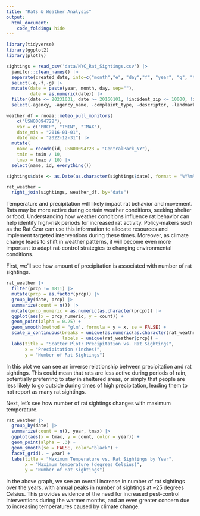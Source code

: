 ```yaml
---
title: "Rats & Weather Analysis"
output: 
  html_document:
    code_folding: hide
---
```


```r
library(tidyverse)
library(ggplot2)
library(plotly)

```

```r
sightings = read_csv('data/NYC_Rat_Sightings.csv') |> 
  janitor::clean_names() |> 
  separate(created_date, into=c("month","e", "day","f", "year", "g", "time"), sep=c(2,3,5,6,10,11)) |> 
  select(-e,-f,-g) |> 
  mutate(date = paste(year, month, day, sep=""), 
         date = as.numeric(date)) |>  
  filter(date <= 20231031, date >= 20160101, !incident_zip <= 10000, !incident_zip >11697, !borough %in% c("Unspecified", NA)) |> 
  select(-agency, -agency_name, -complaint_type, -descriptor, -landmark, -facility_type, -park_facility_name, -vehicle_type, -taxi_company_borough, -taxi_pick_up_location, -bridge_highway_name, -road_ramp, -bridge_highway_segment, -bridge_highway_direction) |> select(unique_key, date, year, month, day, everything())
```

```r
weather_df = rnoaa::meteo_pull_monitors(
    c("USW00094728"),
    var = c("PRCP", "TMIN", "TMAX"), 
    date_min = "2016-01-01",
    date_max = "2022-12-31") |>
  mutate(
    name = recode(id, USW00094728 = "CentralPark_NY"),
    tmin = tmin / 10,
    tmax = tmax / 10) |>
  select(name, id, everything())
```

```r
sightings$date <- as.Date(as.character(sightings$date), format = "%Y%m%d")

rat_weather =
  right_join(sightings, weather_df, by="date")
```

Temperature and precipitation will likely impact rat behavior and movement. Rats may be more active during certain weather conditions, seeking shelter or food. Understanding how weather conditions influence rat behavior can help identify high-risk periods for increased rat activity. Policy-makers such as the Rat Czar can use this information to allocate resources and implement targeted interventions during these times. Moreover, as climate change leads to shift in weather patterns, it will become even more important to adapt rat-control strategies to changing environmental conditions.

First, we'll see how amount of precipitation is associated with number of rat sightings.

```r
rat_weather |>
  filter(prcp != 1811) |>
  mutate(prcp = as.factor(prcp)) |>
  group_by(date, prcp) |>
  summarize(count = n()) |>
  mutate(prcp_numeric = as.numeric(as.character(prcp))) |>
  ggplot(aes(x = prcp_numeric, y = count)) +
  geom_point(alpha = 0.25) +
  geom_smooth(method = "glm", formula = y ~ x, se = FALSE) +
  scale_x_continuous(breaks = unique(as.numeric(as.character(rat_weather$prcp))),
                     labels = unique(rat_weather$prcp)) +
  labs(title = "Scatter Plot: Precipitation vs. Rat Sightings",
       x = "Precipitation (inches)",
       y = "Number of Rat Sightings")
```

In this plot we can see an inverse relationship between precipitation and rat sightings. This could mean that rats are less active during periods of rain, potentially preferring to stay in sheltered areas, or simply that  people are less likely to go outside during times of high precipitation, leading them to not report as many rat sightings. 

Next, let's see how number of rat sightings changes with maximum temperature.
```r
rat_weather |>
  group_by(date) |>
  summarize(count = n(), year, tmax) |>
  ggplot(aes(x = tmax, y = count, color = year)) + 
  geom_point(alpha = .3) +
  geom_smooth(se = FALSE, color="black") + 
  facet_grid(. ~ year) +
  labs(title = "Maximum Temperature vs. Rat Sightings by Year",
       x = "Maximum temperature (degrees Celsius)",
       y = "Number of Rat Sightings")
```

In the above graph, we see an overall increase in number of rat sightings over the years, with annual peaks in number of sightings at ~25 degrees Celsius. This provides evidence of the need for increased pest-control interventions during the warmer months, and an even greater concern due to increasing temperatures caused by climate change.

 
